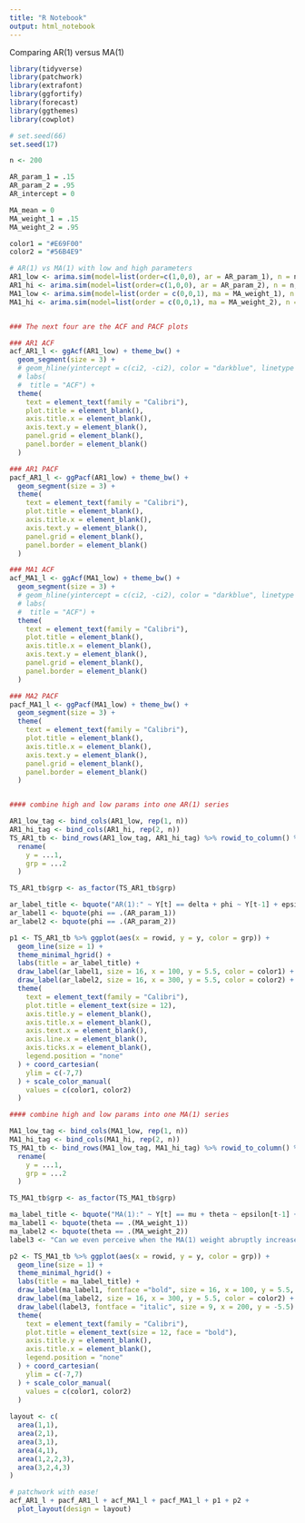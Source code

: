 ```yaml
---
title: "R Notebook"
output: html_notebook
---
```


Comparing AR(1) versus MA(1)

```r

library(tidyverse)
library(patchwork)
library(extrafont)
library(ggfortify)
library(forecast)
library(ggthemes)
library(cowplot)

# set.seed(66)
set.seed(17)

n <- 200

AR_param_1 = .15
AR_param_2 = .95
AR_intercept = 0

MA_mean = 0
MA_weight_1 = .15
MA_weight_2 = .95

color1 = "#E69F00"
color2 = "#56B4E9"

# AR(1) vs MA(1) with low and high parameters
AR1_low <- arima.sim(model=list(order=c(1,0,0), ar = AR_param_1), n = n, mean = AR_intercept)
AR1_hi <- arima.sim(model=list(order=c(1,0,0), ar = AR_param_2), n = n, mean = AR_intercept)
MA1_low <- arima.sim(model=list(order = c(0,0,1), ma = MA_weight_1), n = n, mean = MA_mean)
MA1_hi <- arima.sim(model=list(order = c(0,0,1), ma = MA_weight_2), n = n, mean = MA_mean)


### The next four are the ACF and PACF plots 

### AR1 ACF
acf_AR1_l <- ggAcf(AR1_low) + theme_bw() +
  geom_segment(size = 3) +
  # geom_hline(yintercept = c(ci2, -ci2), color = "darkblue", linetype = "dashed", size = 2 ) +
  # labs(
  #  title = "ACF") + 
  theme(
    text = element_text(family = "Calibri"),
    plot.title = element_blank(),
    axis.title.x = element_blank(),
    axis.text.y = element_blank(),
    panel.grid = element_blank(),
    panel.border = element_blank()
  )

### AR1 PACF
pacf_AR1_l <- ggPacf(AR1_low) + theme_bw() + 
  geom_segment(size = 3) +
  theme(
    text = element_text(family = "Calibri"),
    plot.title = element_blank(),
    axis.title.x = element_blank(),
    axis.text.y = element_blank(),
    panel.grid = element_blank(),
    panel.border = element_blank()
  )

### MA1 ACF
acf_MA1_l <- ggAcf(MA1_low) + theme_bw() +
  geom_segment(size = 3) +
  # geom_hline(yintercept = c(ci2, -ci2), color = "darkblue", linetype = "dashed", size = 2 ) +
  # labs(
  #  title = "ACF") + 
  theme(
    text = element_text(family = "Calibri"),
    plot.title = element_blank(),
    axis.title.x = element_blank(),
    axis.text.y = element_blank(),
    panel.grid = element_blank(),
    panel.border = element_blank()
  )

### MA2 PACF
pacf_MA1_l <- ggPacf(MA1_low) + theme_bw() + 
  geom_segment(size = 3) +
  theme(
    text = element_text(family = "Calibri"),
    plot.title = element_blank(),
    axis.title.x = element_blank(),
    axis.text.y = element_blank(),
    panel.grid = element_blank(),
    panel.border = element_blank()
  )


#### combine high and low params into one AR(1) series

AR1_low_tag <- bind_cols(AR1_low, rep(1, n))
AR1_hi_tag <- bind_cols(AR1_hi, rep(2, n))
TS_AR1_tb <- bind_rows(AR1_low_tag, AR1_hi_tag) %>% rowid_to_column() %>% 
  rename(
    y = ...1, 
    grp = ...2
  ) 

TS_AR1_tb$grp <- as_factor(TS_AR1_tb$grp)

ar_label_title <- bquote("AR(1):" ~ Y[t] == delta + phi ~ Y[t-1] + epsilon[t])
ar_label1 <- bquote(phi == .(AR_param_1))
ar_label2 <- bquote(phi == .(AR_param_2))

p1 <- TS_AR1_tb %>% ggplot(aes(x = rowid, y = y, color = grp)) +
  geom_line(size = 1) + 
  theme_minimal_hgrid() +
  labs(title = ar_label_title) + 
  draw_label(ar_label1, size = 16, x = 100, y = 5.5, color = color1) +
  draw_label(ar_label2, size = 16, x = 300, y = 5.5, color = color2) +
  theme(
    text = element_text(family = "Calibri"),
    plot.title = element_text(size = 12),
    axis.title.y = element_blank(),
    axis.title.x = element_blank(),
    axis.text.x = element_blank(),
    axis.line.x = element_blank(),
    axis.ticks.x = element_blank(),
    legend.position = "none"
  ) + coord_cartesian(
    ylim = c(-7,7)
  ) + scale_color_manual(
    values = c(color1, color2)
  )

#### combine high and low params into one MA(1) series

MA1_low_tag <- bind_cols(MA1_low, rep(1, n))
MA1_hi_tag <- bind_cols(MA1_hi, rep(2, n))
TS_MA1_tb <- bind_rows(MA1_low_tag, MA1_hi_tag) %>% rowid_to_column() %>% 
  rename(
    y = ...1, 
    grp = ...2
  ) 

TS_MA1_tb$grp <- as_factor(TS_MA1_tb$grp)

ma_label_title <- bquote("MA(1):" ~ Y[t] == mu + theta ~ epsilon[t-1] + epsilon[t])
ma_label1 <- bquote(theta == .(MA_weight_1))
ma_label2 <- bquote(theta == .(MA_weight_2))
label3 <- "Can we even perceive when the MA(1) weight abruptly increases?"

p2 <- TS_MA1_tb %>% ggplot(aes(x = rowid, y = y, color = grp)) +
  geom_line(size = 1) + 
  theme_minimal_hgrid() +
  labs(title = ma_label_title) + 
  draw_label(ma_label1, fontface ="bold", size = 16, x = 100, y = 5.5, color = color1) +
  draw_label(ma_label2, size = 16, x = 300, y = 5.5, color = color2) +
  draw_label(label3, fontface = "italic", size = 9, x = 200, y = -5.5) +
  theme(
    text = element_text(family = "Calibri"),
    plot.title = element_text(size = 12, face = "bold"),
    axis.title.y = element_blank(),
    axis.title.x = element_blank(),
    legend.position = "none"
  ) + coord_cartesian(
    ylim = c(-7,7)
  ) + scale_color_manual(
    values = c(color1, color2)
  )
  
layout <- c(
  area(1,1),
  area(2,1),
  area(3,1),
  area(4,1),
  area(1,2,2,3),
  area(3,2,4,3)
)

# patchwork with ease!
acf_AR1_l + pacf_AR1_l + acf_MA1_l + pacf_MA1_l + p1 + p2 + 
  plot_layout(design = layout)


```

